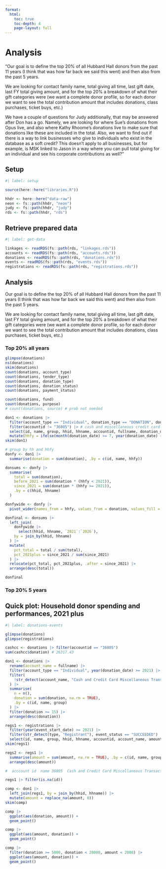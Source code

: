 ```yaml
---
format:
  html:
    toc: true
    toc-depth: 4
    page-layout: full
---
```


# Analysis

"Our goal is to define the top 20% of all Hubbard Hall donors from the past 11 years (I think that was how far back we said this went) and then also from the past 5 years.

We are looking for contact family name, total giving all time, last gift date, last FY total giving amount, and for the top 20% a breakdown of what their gift categories were (we want a complete donor profile, so for each donor we want to see the total contribution amount that includes donations, class purchases, ticket buys, etc.)

We have a couple of questions for Judy additionally, that may be answered after Don has a go. Namely, we are looking for where Sue's donations from Opus live, and also where Kathy Rhoome's donations live to make sure that donations like these are included in the total.  Also, we want to find out if there is a way to link businesses who give to individuals who exist in the database as a soft credit?  This doesn't apply to all businesses, but for example, is MSK linked to Jason in a way where you can pull total giving for an individual and see his corporate contributions as well?"


## Setup

```r
#| label: setup

source(here::here("libraries.R"))

hhdr <- here::here("data-raw")
neon <- fs::path(hhdr, "neon")
judy <- fs::path(hhdr, "judy")
rds <- fs::path(hhdr, "rds")

```

## Retrieve prepared data

```r
#| label: get-data

linkages <- readRDS(fs::path(rds, "linkages.rds"))
accounts <- readRDS(fs::path(rds, "accounts.rds"))
donations <- readRDS(fs::path(rds, "donations.rds"))
events <- readRDS(fs::path(rds, "events.rds"))
registrations <- readRDS(fs::path(rds, "registrations.rds"))

```

## Analysis

Our goal is to define the top 20% of all Hubbard Hall donors from the past 11 years (I think that was how far back we said this went) and then also from the past 5 years.

We are looking for contact family name, total giving all time, last gift date, last FY total giving amount, and for the top 20% a breakdown of what their gift categories were (we want a complete donor profile, so for each donor we want to see the total contribution amount that includes donations, class purchases, ticket buys, etc.)


### Top 20% all years


```r

glimpse(donations)
ns(donations)
skim(donations)
count(donations, account_type)
count(donations, tender_type)
count(donations, donation_type)
count(donations, donation_status)
count(donations, payment_status)

count(donations, fund)
count(donations, purpose)
# count(donations, source) # prob not needed

don1 <- donations |>
  filter(account_type == "Individual", donation_type == "DONATION", donation_status == "SUCCEEDED", payment_status == "SUCCEEDED") |>
  filter(accountid != "36805") |> # cash and miscellaneous credit card transactions
  select(id, name, group, hhid, hhname, accountid, fullname, donation_date, donation) |> # campaign, fund, purpose
  mutate(hhfy = ifelse(month(donation_date) >= 7, year(donation_date) + 1, year(donation_date)))
skim(don1)

# group by hh and hhfy
donfy <- don1 |>
  summarise(donation = sum(donation), .by = c(id, name, hhfy))

donsums <- donfy |>
  summarise(
    total = sum(donation),
    before_2021 = sum(donation * (hhfy < 2021)),
    since_2021 = sum(donation * (hhfy >= 2021)),
    .by = c(hhid, hhname)
  )

donfywide <- donfy |>
  pivot_wider(names_from = hhfy, values_from = donation, values_fill = 0)

donfinal <- donsums |>
  left_join(
    donfywide |>
      select(hhid, hhname, `2021`:`2026`),
    by = join_by(hhid, hhname)
  ) |>
  mutate(
    pct_total = total / sum(total),
    pct_2021plus = since_2021 / sum(since_2021)
  ) |>
  relocate(pct_total, pct_2021plus, .after = since_2021) |>
  arrange(desc(total))

donfinal

```

### Top 20% 5 years




## Quick plot: Household donor spending and performances, 2021 plus

```r
#| label: donations-events

glimpse(donations)
glimpse(registrations)

cashcc <- donations |> filter(accountid == "36805")
sum(cashcc$donation) # 26317.43

don1 <- donations |>
  rename(account_name = fullname) |>
  filter(account_type == "Individual", year(donation_date) >= 2021) |>
  filter(
    !str_detect(account_name, "Cash and Credit Card Miscellaneous Transactions")
  ) |>
  summarise(
    n = n(),
    donation = sum(donation, na.rm = TRUE),
    .by = c(id, name, group)
  ) |>
  filter(donation >= 15) |>
  arrange(desc(donation))

regs1 <- registrations |>
  filter(year(event_start_date) >= 2021) |>
  filter(str_detect(type, "Registrant"), event_status == "SUCCEEDED") |>
  select(id, name, group, hhid, hhname, accountid, account_name, amount)
skim(regs1)

regs2 <- regs1 |>
  summarise(amount = sum(amount, na.rm = TRUE), .by = c(id, name, group)) |>
  arrange(desc(amount))

#  acccount id	name 36805	Cash and Credit Card Miscellaneous Transactions in 2021 plus was 28 transactions, $3890, all donotcontact

regs1 |> filter(is.na(id))

comp <- don1 |>
  left_join(regs1, by = join_by(hhid, hhname)) |>
  mutate(amount = replace_na(amount, 0))
skim(comp)

comp |>
  ggplot(aes(donation, amount)) +
  geom_point()

comp |>
  ggplot(aes(amount, donation)) +
  geom_point()

comp |>
  filter(donation >= 5000, donation < 20000, amount < 2000) |>
  ggplot(aes(amount, donation)) +
  geom_point()

```

